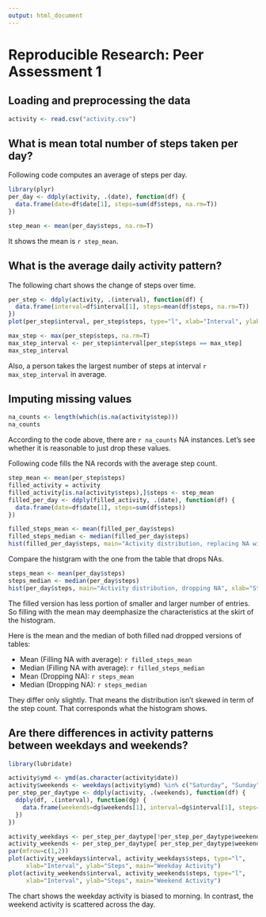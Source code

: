 ```yaml
---
output: html_document
---
```

# Reproducible Research: Peer Assessment 1


## Loading and preprocessing the data

```r
activity <- read.csv("activity.csv")
```

## What is mean total number of steps taken per day?

Following code computes an average of steps per day.

```r
library(plyr)
per_day <- ddply(activity, .(date), function(df) {
  data.frame(date=df$date[1], steps=sum(df$steps, na.rm=T))  
})

step_mean <- mean(per_day$steps, na.rm=T)
```

It shows the mean is `r step_mean`.

## What is the average daily activity pattern?

The following chart shows the change of steps over time.

```r
per_step <- ddply(activity, .(interval), function(df) {
  data.frame(interval=df$interval[1], steps=mean(df$steps, na.rm=T))
})
plot(per_step$interval, per_step$steps, type="l", xlab="Interval", ylab="Averate Steps")
```


```r
max_step <- max(per_step$steps, na.rm=T)
max_step_interval <- per_step$interval[per_step$steps == max_step]
max_step_interval
```

Also, a person takes the largest number of steps at interval `r max_step_interval` in average.

## Imputing missing values

```r
na_counts <- length(which(is.na(activity$step)))
na_counts
```

According to the code above, there are `r na_counts` NA instances. Let's see whether it is reasonable to just drop
these values.

Following code fills the NA records with the average step count.

```r
step_mean <- mean(per_step$steps)
filled_activity = activity
filled_activity[is.na(activity$steps),]$steps <- step_mean
filled_per_day <- ddply(filled_activity, .(date), function(df) {
  data.frame(date=df$date[1], steps=sum(df$steps))  
})

filled_steps_mean <- mean(filled_per_day$steps)
filled_steps_median <- median(filled_per_day$steps)
hist(filled_per_day$steps, main="Activity distribution, replacing NA with average", xlab="Step count")
```

Compare the histgram with the one from the table that drops NAs.

```r
steps_mean <- mean(per_day$steps)
steps_median <- median(per_day$steps)
hist(per_day$steps, main="Activity distribution, dropping NA", xlab="Step count")
```

The filled version has less portion of smaller and larger number of entries.
So filling with the mean may deemphasize the characteristics at the skirt of the histogram.

Here is the mean and the median of both filled nad dropped versions of tables:

 * Mean (Filling NA with average): `r filled_steps_mean`
 * Median (Filling NA with average): `r filled_steps_median`
 * Mean (Dropping NA): `r steps_mean`
 * Median (Dropping NA): `r steps_median`

They differ only slightly.
That means the distribution isn't skewed in term of the step count.
That corresponds what the histogram shows.

## Are there differences in activity patterns between weekdays and weekends?

```r
library(lubridate)

activity$ymd <- ymd(as.character(activity$date))
activity$weekends <- weekdays(activity$ymd) %in% c("Saturday", "Sunday")
per_step_per_daytype <- ddply(activity, .(weekends), function(df) {
  ddply(df, .(interval), function(dg) {
    data.frame(weekends=dg$weekends[1], interval=dg$interval[1], steps=mean(dg$steps, na.rm=T))
  })
})

activity_weekdays <- per_step_per_daytype[!per_step_per_daytype$weekends,]
activity_weekends <- per_step_per_daytype[ per_step_per_daytype$weekends,]
par(mfrow=c(1,2))
plot(activity_weekdays$interval, activity_weekdays$steps, type="l",
     xlab="Interval", ylab="Steps", main="Weekday Activity")
plot(activity_weekends$interval, activity_weekends$steps, type="l",
     xlab="Interval", ylab="Steps", main="Weekend Activity")
```

The chart shows the weekday activity is biased to morning. 
In contrast, the weekend activity is scattered across the day.
